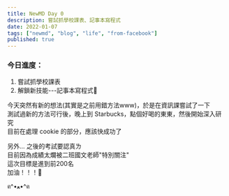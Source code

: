 ```yaml
---
title: NewMD Day 0
description: 嘗試抓學校課表、記事本寫程式
date: 2022-01-07
tags: ["newmd", "blog", "life", "from-facebook"]
published: true
---
```


### 今日進度：
1. 嘗試抓學校課表
2. 解鎖新技能---記事本寫程式🤣

今天突然有新的想法(其實是之前用錯方法www)，於是在資訊課嘗試了一下  
測試過新的方法可行後，晚上到 Starbucks，點個好喝的東東，然後開始深入研究  
目前在處理 cookie 的部分，應該快成功了

另外...
之後的考試要認真ㄌ  
目前因為成績太爛被二班國文老師"特別關注"  
這次目標是進到前200名  
加油！！！💪

ฅ^•ﻌ•^ฅ